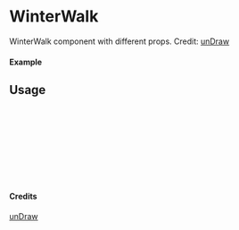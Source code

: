 
<Meta of={WinterWalk} title="unDraw/WinterWalk" />

# WinterWalk

WinterWalk component with different props.
Credit: [unDraw](https://undraw.co/illustrations)

#### Example

<Canvas of={WinterWalk.Primary} />

## Usage

```ts
import { WinterWalk } from "yadl-ui";

const Example = () => {
  return (
      <WinterWalk />
  );
};

export default Example;
```

#### Credits
[unDraw](https://undraw.co/illustrations)
